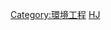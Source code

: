 {{hiddencat}}
{{Catnav|頁面分類|人类社会|科技|工程技术|環境工程}}
{{Catnav|頁面分類|人类社会|環境|環境工程}}

[[Category:環境工程|Category:環境工程]]
[[Category:小作品类别|HJ]]
